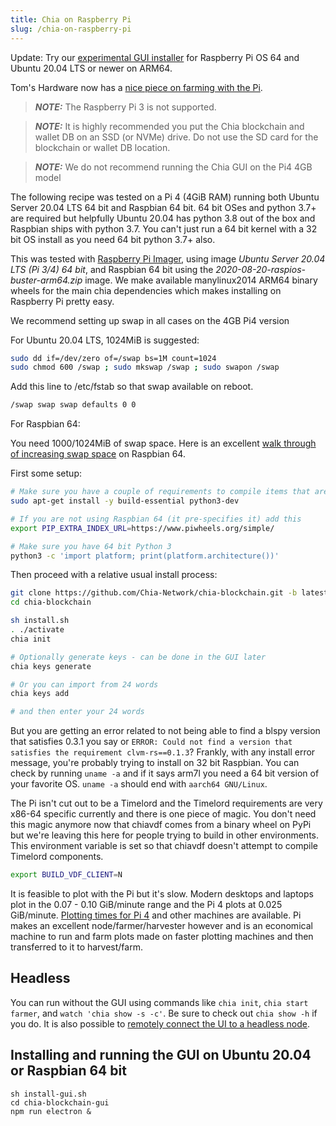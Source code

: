 ```yaml
---
title: Chia on Raspberry Pi
slug: /chia-on-raspberry-pi
---
```


Update: Try our [experimental GUI installer](https://download.chia.net/latest/ARM64-Ubuntu-gui) for Raspberry Pi OS 64 and Ubuntu 20.04 LTS or newer on ARM64.

Tom's Hardware now has a [nice piece on farming with the Pi](https://www.tomshardware.com/how-to/raspberry-pi-chia-coin).

> **_NOTE:_** The Raspberry Pi 3 is not supported.

> **_NOTE:_** It is highly recommended you put the Chia blockchain and wallet DB on an SSD (or NVMe) drive. Do not use the SD card for the blockchain or wallet DB location.

> **_NOTE:_** We do not recommend running the Chia GUI on the Pi4 4GB model

The following recipe was tested on a Pi 4 (4GiB RAM) running both Ubuntu Server 20.04 LTS 64 bit and Raspbian 64 bit. 64 bit OSes and python 3.7+ are required but helpfully Ubuntu 20.04 has python 3.8 out of the box and Raspbian ships with python 3.7. You can't just run a 64 bit kernel with a 32 bit OS install as you need 64 bit python 3.7+ also.

This was tested with [Raspberry Pi Imager](https://www.raspberrypi.org/downloads/), using image _Ubuntu Server 20.04 LTS (Pi 3/4) 64 bit_, and Raspbian 64 bit using the _2020-08-20-raspios-buster-arm64.zip_ image. We make available manylinux2014 ARM64 binary wheels for the main chia dependencies which makes installing on Raspberry Pi pretty easy.

We recommend setting up swap in all cases on the 4GB Pi4 version

For Ubuntu 20.04 LTS, 1024MiB is suggested:

```bash
sudo dd if=/dev/zero of=/swap bs=1M count=1024
sudo chmod 600 /swap ; sudo mkswap /swap ; sudo swapon /swap
```

Add this line to /etc/fstab so that swap available on reboot.

```bash
/swap swap swap defaults 0 0
```

For Raspbian 64:

You need 1000/1024MiB of swap space. Here is an excellent [walk through of increasing swap space](https://pimylifeup.com/raspberry-pi-swap-file/) on Raspbian 64.

First some setup:

```bash
# Make sure you have a couple of requirements to compile items that aren't in binary form
sudo apt-get install -y build-essential python3-dev

# If you are not using Raspbian 64 (it pre-specifies it) add this
export PIP_EXTRA_INDEX_URL=https://www.piwheels.org/simple/

# Make sure you have 64 bit Python 3
python3 -c 'import platform; print(platform.architecture())'
```

Then proceed with a relative usual install process:

```bash
git clone https://github.com/Chia-Network/chia-blockchain.git -b latest
cd chia-blockchain

sh install.sh
. ./activate
chia init

# Optionally generate keys - can be done in the GUI later
chia keys generate

# Or you can import from 24 words
chia keys add

# and then enter your 24 words
```

But you are getting an error related to not being able to find a blspy version that satisfies 0.3.1 you say or `ERROR: Could not find a version that satisfies the requirement clvm-rs==0.1.3`? Frankly, with any install error message, you're probably trying to install on 32 bit Raspbian. You can check by running `uname -a` and if it says arm7l you need a 64 bit version of your favorite OS. `uname -a` should end with `aarch64 GNU/Linux`.

The Pi isn't cut out to be a Timelord and the Timelord requirements are very x86-64 specific currently and there is one piece of magic. You don't need this magic anymore now that chiavdf comes from a binary wheel on PyPi but we're leaving this here for people trying to build in other environments. This environment variable is set so that chiavdf doesn't attempt to compile Timelord components.

```bash
export BUILD_VDF_CLIENT=N
```

It is feasible to plot with the Pi but it's slow. Modern desktops and laptops plot in the 0.07 - 0.10 GiB/minute range and the Pi 4 plots at 0.025 GiB/minute. [Plotting times for Pi 4](https://github.com/Chia-Network/chia-blockchain/wiki/k-sizes#raspberry-pi-4) and other machines are available. Pi makes an excellent node/farmer/harvester however and is an economical machine to run and farm plots made on faster plotting machines and then transferred to it to harvest/farm.

## Headless

You can run without the GUI using commands like `chia init`, `chia start farmer`, and `watch 'chia show -s -c'`. Be sure to check out `chia show -h` if you do. It is also possible to [remotely connect the UI to a headless node](https://github.com/Chia-Network/chia-blockchain/wiki/Connecting-the-UI-to-a-remote-daemon).

## Installing and running the GUI on Ubuntu 20.04 or Raspbian 64 bit

```
sh install-gui.sh
cd chia-blockchain-gui
npm run electron &
```
